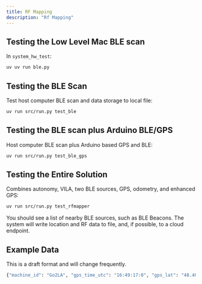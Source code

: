 ```yaml
---
title: RF Mapping
description: "Rf Mapping"
---
```


## Testing the Low Level Mac BLE scan

In `system_hw_test`:

```bash
uv uv run ble.py 
```

## Testing the BLE Scan

Test host computer BLE scan and data storage to local file:

```bash
uv run src/run.py test_ble
```

## Testing the BLE scan plus Arduino BLE/GPS

Host computer BLE scan plus Arduino based GPS and BLE:

```bash
uv run src/run.py test_ble_gps
```

## Testing the Entire Solution

Combines autonomy, VILA, two BLE sources, GPS, odometry, and enhanced GPS:

```bash
uv run src/run.py test_rfmapper
```

You should see a list of nearby BLE sources, such as BLE Beacons. The system will write location and RF data to file, and, if possible, to a cloud endpoint. 

## Example Data

This is a draft format and will change frequently. 

```bash
{"machine_id": "Go2LA", "gps_time_utc": "16:49:17:0", "gps_lat": "48.40016937N", "gps_lon": "2.11868286E", "gps_alt": 24.2, "update_time_local": 1748450961.5663621, "odom_x": 0.0, "odom_y": 0.0, "odom_yaw": 0.0, "rf_data": [{"timestamp": 1748450960.705354, "address": "B79E3B51-4AA7-26BE-8B9A-7FC3E4EA44D9", "name": "PHANTOM", "rssi": -54}, {"timestamp": 1748450960.683191, "address": "D881E444-0FA1-A248-89ED-9600216C4813", "name": "ET-2850 Series", "rssi": -55}, {"timestamp": 1748450960.392791, "address": "48E778A7-0281-6784-3CD2-3517CE1E61F4", "name": "Bose Flex 2 SoundLink", "rssi": -68}]}
```